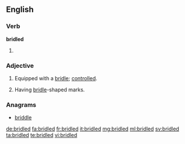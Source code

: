 ==English==

===Verb===
'''bridled'''

# {{past of|bridle}}

===Adjective===
{{en-adj}}

# Equipped with a [[bridle]]; [[controlled]].
# {{chiefly|_|ornithology}} Having [[bridle]]-shaped marks.

===Anagrams===
* [[briddle#English|briddle]]

[[de:bridled]]
[[fa:bridled]]
[[fr:bridled]]
[[it:bridled]]
[[mg:bridled]]
[[ml:bridled]]
[[sv:bridled]]
[[ta:bridled]]
[[te:bridled]]
[[vi:bridled]]